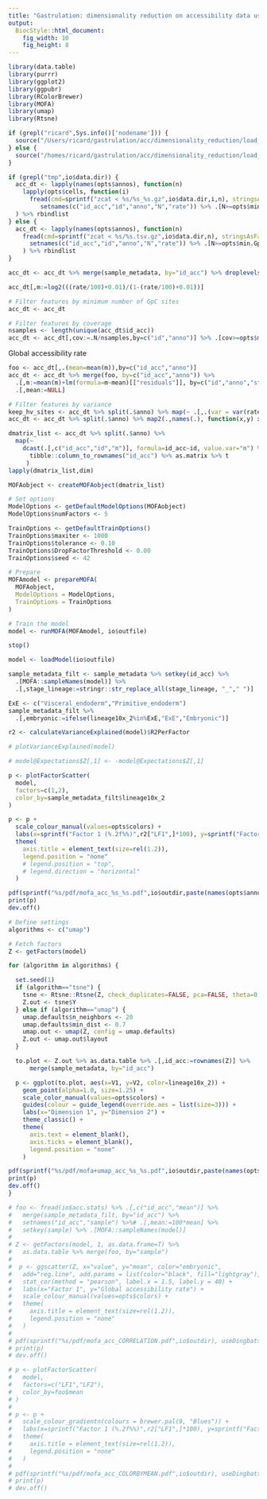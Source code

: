 ```yaml
---
title: "Gastrulation: dimensionality reduction on accessibility data using MOFA"
output:
  BiocStyle::html_document: 
    fig_width: 10
    fig_height: 8
---
```


```r
library(data.table)
library(purrr)
library(ggplot2)
library(ggpubr) 
library(RColorBrewer)
library(MOFA)
library(umap)
library(Rtsne)
```

```r
if (grepl("ricard",Sys.info()['nodename'])) {
  source("/Users/ricard/gastrulation/acc/dimensionality_reduction/load_settings.R")
} else {
  source("/homes/ricard/gastrulation/acc/dimensionality_reduction/load_settings.R")
}
```

<!-- Load accessibility data -->
```r
if (grepl("tmp",io$data.dir)) {
  acc_dt <- lapply(names(opts$annos), function(n)
    lapply(opts$cells, function(i)
      fread(cmd=sprintf("zcat < %s/%s_%s.gz",io$data.dir,i,n), stringsAsFactors=T, showProgress=F, select=c(1,2,3,5,6)) %>% 
         setnames(c("id_acc","id","anno","N","rate")) %>% .[N>=opts$min.GpCs] %>% .[,N:=NULL]) %>% rbindlist
  ) %>% rbindlist
} else {
  acc_dt <- lapply(names(opts$annos), function(n) 
    fread(cmd=sprintf("zcat < %s/%s.tsv.gz",io$data.dir,n), stringsAsFactors=T, showProgress=F, select=c(1,2,3,5,6)) %>% 
      setnames(c("id_acc","id","anno","N","rate")) %>% .[N>=opts$min.GpCs] %>% .[,N:=NULL]
    ) %>% rbindlist 
}
```

<!-- Merge accessibility data with sample metadata -->
```r
acc_dt <- acc_dt %>% merge(sample_metadata, by="id_acc") %>% droplevels()
```

<!-- Calculate M value from Beta value -->
```r
acc_dt[,m:=log2(((rate/100)+0.01)/(1-(rate/100)+0.01))]
```

<!-- Filter data -->
```r
# Filter features by minimum number of GpC sites
acc_dt <- acc_dt

# Filter features by coverage
nsamples <- length(unique(acc_dt$id_acc))
acc_dt <- acc_dt[,cov:=.N/nsamples,by=c("id","anno")] %>% .[cov>=opts$min.coverage] %>% .[,c("cov"):=NULL]
```

<!-- Regress out covariates -->
Global accessibility rate
```r
foo <- acc_dt[,.(mean=mean(m)),by=c("id_acc","anno")]
acc_dt <- acc_dt %>% merge(foo, by=c("id_acc","anno")) %>%
  .[,m:=mean(m)+lm(formula=m~mean)[["residuals"]], by=c("id","anno","stage_lineage")] %>%
  .[,mean:=NULL]
```

<!-- Filter data -->
```r
# Filter features by variance
keep_hv_sites <- acc_dt %>% split(.$anno) %>% map(~ .[,.(var = var(rate)), by="id"] %>% .[var>0] %>% setorder(-var) %>% head(n=opts$nfeatures) %>% .$id)
acc_dt <- acc_dt %>% split(.$anno) %>% map2(.,names(.), function(x,y) x[id %in% keep_hv_sites[[y]]]) %>% rbindlist
```

<!-- Create matrix from the data.table -->
```r
dmatrix_list <- acc_dt %>% split(.$anno) %>% 
  map(~
    dcast(.[,c("id_acc","id","m")], formula=id_acc~id, value.var="m") %>% as.data.frame %>% 
      tibble::column_to_rownames("id_acc") %>% as.matrix %>% t
     )
lapply(dmatrix_list,dim)
```

<!-- Fit MOFA model -->
```r
MOFAobject <- createMOFAobject(dmatrix_list)

# Set options
ModelOptions <- getDefaultModelOptions(MOFAobject)
ModelOptions$numFactors <- 5

TrainOptions <- getDefaultTrainOptions()
TrainOptions$maxiter <- 1000
TrainOptions$tolerance <- 0.10
TrainOptions$DropFactorThreshold <- 0.00
TrainOptions$seed <- 42

# Prepare
MOFAmodel <- prepareMOFA(
  MOFAobject,
  ModelOptions = ModelOptions, 
  TrainOptions = TrainOptions
)

# Train the model
model <- runMOFA(MOFAmodel, io$outfile)
```

```r
stop()
```

<!-- Load pretrained model -->
```r
model <- loadModel(io$outfile)
```

```r
sample_metadata_filt <- sample_metadata %>% setkey(id_acc) %>% 
  .[MOFA::sampleNames(model)] %>%
  .[,stage_lineage:=stringr::str_replace_all(stage_lineage, "_"," ")]
```

<!-- Classify cells as embryonic or extra-embryonic -->
```r
ExE <- c("Visceral_endoderm","Primitive_endoderm")
sample_metadata_filt %>%
  .[,embryonic:=ifelse(lineage10x_2%in%ExE,"ExE","Embryonic")]
```

```r
r2 <- calculateVarianceExplained(model)$R2PerFactor
```

```r
# plotVarianceExplained(model)
```

<!-- Rotate a factor -->
```r
# model@Expectations$Z[,1] <- -model@Expectations$Z[,1]
```

<!-- Plot combinations of Factors -->
```r
p <- plotFactorScatter(
  model, 
  factors=c(1,2),
  color_by=sample_metadata_filt$lineage10x_2
)

p <- p + 
  scale_colour_manual(values=opts$colors) +
  labs(x=sprintf("Factor 1 (%.2f%%)",r2["LF1",]*100), y=sprintf("Factor 2 (%.2f%%)",r2["LF2",]*100)) +
  theme(
    axis.title = element_text(size=rel(1.2)),
    legend.position = "none"
    # legend.position = "top",
    # legend.direction = "horizontal"
  )

pdf(sprintf("%s/pdf/mofa_acc_%s_%s.pdf",io$outdir,paste(names(opts$annos), collapse="_"), paste(opts$stage_lineage, collapse="_")), useDingbats = F, width=6, height=6)
print(p)
dev.off()
```

<!-- Non-linear dimensionality reduction from MOFA factors -->
```r
# Define settings
algorithms <- c("umap")

# Fetch factors
Z <- getFactors(model)

for (algorithm in algorithms) {

  set.seed(1)
  if (algorithm=="tsne") {
    tsne <- Rtsne::Rtsne(Z, check_duplicates=FALSE, pca=FALSE, theta=0.5, dims=2)
    Z.out <- tsne$Y
  } else if (algorithm=="umap") {
    umap.defaults$n_neighbors <- 20
    umap.defaults$min_dist <- 0.7
    umap.out <- umap(Z, config = umap.defaults)
    Z.out <- umap.out$layout
  }

  to.plot <- Z.out %>% as.data.table %>% .[,id_acc:=rownames(Z)] %>%
      merge(sample_metadata, by="id_acc")

  p <- ggplot(to.plot, aes(x=V1, y=V2, color=lineage10x_2)) +
    geom_point(alpha=1.0, size=1.25) +
    scale_color_manual(values=opts$colors) +
    guides(colour = guide_legend(override.aes = list(size=3))) +
    labs(x="Dimension 1", y="Dimension 2") +
    theme_classic() +
    theme(
      axis.text = element_blank(),
      axis.ticks = element_blank(),
      legend.position = "none"
    )

pdf(sprintf("%s/pdf/mofa+umap_acc_%s_%s.pdf",io$outdir,paste(names(opts$annos), collapse="_"), paste(opts$stage_lineage10x, collapse="_")), useDingbats = F, onefile = F, width=6, height=6)
print(p)
dev.off()
}
```



<!-- Correlate Factor 1 with global accessiblity differences -->
```r
# foo <- fread(io$acc.stats) %>% .[,c("id_acc","mean")] %>% 
#   merge(sample_metadata_filt, by="id_acc") %>%
#   setnames("id_acc","sample") %>%# .[,mean:=100*mean] %>%
#   setkey(sample) %>% .[MOFA::sampleNames(model)] 
# 
# Z <- getFactors(model, 1, as.data.frame=T) %>% 
#   as.data.table %>% merge(foo, by="sample") 
# 
#  p <- ggscatter(Z, x="value", y="mean", color="embryonic",
#   add="reg.line", add.params = list(color="black", fill="lightgray"), conf.int=TRUE) +
#   stat_cor(method = "pearson", label.x = 1.5, label.y = 40) +
#   labs(x="Factor 1", y="Global accessibility rate") +
#   scale_colour_manual(values=opts$colors) +
#   theme(
#     axis.title = element_text(size=rel(1.2)),
#     legend.position = "none"
#   )
#  
# pdf(sprintf("%s/pdf/mofa_acc_CORRELATION.pdf",io$outdir), useDingbats = F, width=6, height=6)
# print(p)
# dev.off()
```

```r
# p <- plotFactorScatter(
#   model, 
#   factors=c("LF1","LF2"), 
#   color_by=foo$mean
# )
# 
# p <- p + 
#   scale_colour_gradientn(colours = brewer.pal(9, "Blues")) +
#   labs(x=sprintf("Factor 1 (%.2f%%)",r2["LF1",]*100), y=sprintf("Factor 2 (%.2f%%)",r2["LF2",]*100)) +
#   theme(
#     axis.title = element_text(size=rel(1.2)),
#     legend.position = "none"
#   )
# 
# pdf(sprintf("%s/pdf/mofa_acc_COLORBYMEAN.pdf",io$outdir), useDingbats = F, width=6, height=6)
# print(p)
# dev.off()
```


